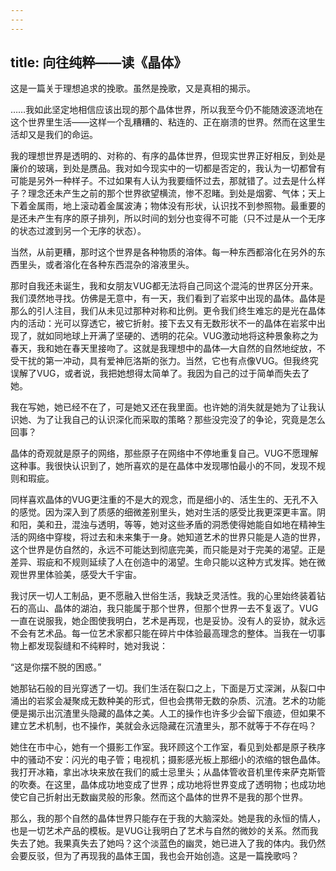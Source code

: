 ```yaml
---
---
---
```

title: 向往纯粹——读《晶体》
---




这是一篇关于理想追求的挽歌。虽然是挽歌，又是真相的揭示。

……我如此坚定地相信应该出现的那个晶体世界，所以我至今仍不能随波逐流地在这个世界里生活——这样一个乱糟糟的、粘连的、正在崩溃的世界。然而在这里生活却又是我们的命运。

我的理想世界是透明的、对称的、有序的晶体世界，但现实世界正好相反，到处是廉价的玻璃，到处是赝品。我对如今现实中的一切都是否定的，我认为一切都曾有可能是另外一种样子。不过如果有人认为我要缅怀过去，那就错了。过去是什么样子？理念还未产生之前的那个世界欲望横流，惨不忍睹。到处是烟雾、气体；天上下着金属雨，地上滚动着金属波涛；物体没有形状，认识找不到参照物。最重要的是还未产生有序的原子排列，所以时间的划分也变得不可能（只不过是从一个无序的状态过渡到另一个无序的状态）。

当然，从前更糟，那时这个世界是各种物质的溶体。每一种东西都溶化在另外的东西里头，或者溶化在各种东西混杂的溶液里头。

那时自我还未诞生，我和女朋友VUG都无法将自己同这个混沌的世界区分开来。我们漠然地寻找。仿佛是无意中，有一天，我们看到了岩浆中出现的晶体。晶体是那么的引人注目，我们从未见过那种对称和比例。更令我们终生难忘的是光在晶体内的活动：光可以穿透它，被它折射。接下去又有无数形状不一的晶体在岩浆中出现了，就如同地球上开满了坚硬的、透明的花朵。VUG激动地将这种景象称之为春天，我和她在春天里接吻了。这就是我理想中的晶体—大自然的自然地绽放，不受干扰的第一冲动，具有爱神厄洛斯的张力。当然，它也有点像VUG。但我终究误解了VUG，或者说，我把她想得太简单了。我因为自己的过于简单而失去了她。

我在写她，她已经不在了，可是她又还在我里面。也许她的消失就是她为了让我认识她、为了让我自己的认识深化而采取的策略？那些没完没了的争论，究竟是怎么回事？

晶体的奇观就是原子的网络，那些原子在网络中不停地重复自己。VUG不愿理解这种事。我很快认识到了，她所喜欢的是在晶体中发现哪怕最小的不同，发现不规则和瑕疵。

同样喜欢晶体的VUG更注重的不是大的观念，而是细小的、活生生的、无孔不入的感觉。因为深入到了质感的细微差别里头，她对生活的感受比我更深更丰富。阴和阳，美和丑，混浊与透明，等等，她对这些矛盾的洞悉使得她能自如地在精神生活的网络中穿梭，将过去和未来集于一身。她知道艺术的世界只能是人造的世界，这个世界是仿自然的，永远不可能达到彻底完美，而只能是对于完美的渴望。正是差异、瑕疵和不规则延续了人在创造中的渴望。生命只能以这种方式发挥。她在微观世界里体验美，感受大千宇宙。

我讨厌一切人工制品，更不愿融入世俗生活，我缺乏灵活性。我的心里始终装着钻石的高山、晶体的湖泊，我只能属于那个世界，但那个世界一去不复返了。VUG一直在说服我，她企图使我明白，艺术是再现，也是妥协。没有人的妥协，就永远不会有艺术品。每一位艺术家都只能在碎片中体验最高理念的整体。当我在一切事物上都发现裂缝和不纯粹时，她对我说：

“这是你摆不脱的困惑。”

她那钻石般的目光穿透了一切。我们生活在裂口之上，下面是万丈深渊，从裂口中涌出的岩浆会凝聚成无数种美的形式，但也会携带无数的杂质、沉渣。艺术的功能便是揭示出沉渣里头隐藏的晶体之美。人工的操作也许多少会留下痕迹，但如果不建立艺术机制，也不操作，美就会永远隐藏在沉渣里头，那不就等于不存在吗？

她住在市中心，她有一个摄影工作室。我环顾这个工作室，看见到处都是原子秩序中的骚动不安：闪光的电子管；电视机；摄影感光板上那细小的浓缩的银色晶体。我打开冰箱，拿出冰块来放在我们的威士忌里头；从晶体管收音机里传来萨克斯管的吹奏。在这里，晶体成功地变成了世界；成功地将世界变成了透明物；也成功地使它自己折射出无数幽灵般的形象。然而这个晶体的世界不是我的那个世界。

那么，我的那个自然的晶体世界只能存在于我的大脑深处。她是我的永恒的情人，也是一切艺术产品的模板。是VUG让我明白了艺术与自然的微妙的关系。然而我失去了她。我果真失去了她吗？这个淡蓝色的幽灵，她已进入了我的体内。我仍然会要反驳，但为了再现我的晶体王国，我也会开始创造。这是一篇挽歌吗？